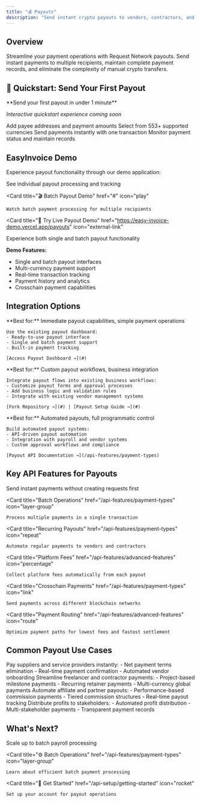 ```yaml
---
title: "💰 Payouts"
description: "Send instant crypto payouts to vendors, contractors, and partners with full transparency"
---
```


## Overview

Streamline your payment operations with Request Network payouts. Send instant payments to multiple recipients, maintain complete payment records, and eliminate the complexity of manual crypto transfers.

## 🚀 Quickstart: Send Your First Payout

<Info>
**Send your first payout in under 1 minute**

*Interactive quickstart experience coming soon*
</Info>

<Steps>
  <Step title="Specify Recipients">
    Add payee addresses and payment amounts
  </Step>
  <Step title="Choose Currency">
    Select from 553+ supported currencies
  </Step>
  <Step title="Execute Payout">
    Send payments instantly with one transaction
  </Step>
  <Step title="Track Status">
    Monitor payment status and maintain records
  </Step>
</Steps>

## EasyInvoice Demo

Experience payout functionality through our demo application:

<CardGroup cols={2}>
  <Card 
    title="🎬 Single Payout Demo" 
    href="#" 
    icon="play"
  >
    See individual payout processing and tracking
  </Card>
  
  <Card 
    title="🎬 Batch Payout Demo" 
    href="#" 
    icon="play"
  >
    Watch batch payment processing for multiple recipients
  </Card>
</CardGroup>

<Card 
  title="🔗 Try Live Payout Demo" 
  href="https://easy-invoice-demo.vercel.app/payouts" 
  icon="external-link"
>
  Experience both single and batch payout functionality
</Card>

**Demo Features:**
- Single and batch payout interfaces
- Multi-currency payment support
- Real-time transaction tracking
- Payment history and analytics
- Crosschain payment capabilities

## Integration Options

<Tabs>
  <Tab title="Use EasyInvoice As-Is">
    **Best for:** Immediate payout capabilities, simple payment operations
    
    Use the existing payout dashboard:
    - Ready-to-use payout interface
    - Single and batch payment support
    - Built-in payment tracking
    
    [Access Payout Dashboard →](#)
  </Tab>
  
  <Tab title="Fork & Customize">
    **Best for:** Custom payout workflows, business integration
    
    Integrate payout flows into existing business workflows:
    - Customize payout forms and approval processes
    - Add business logic and validation rules
    - Integrate with existing vendor management systems
    
    [Fork Repository →](#) | [Payout Setup Guide →](#)
  </Tab>
  
  <Tab title="Custom Implementation">
    **Best for:** Automated payouts, full programmatic control
    
    Build automated payout systems:
    - API-driven payout automation
    - Integration with payroll and vendor systems
    - Custom approval workflows and compliance
    
    [Payout API Documentation →](/api-features/payment-types)
  </Tab>
</Tabs>

## Key API Features for Payouts

<CardGroup cols={2}>
  <Card 
    title="Direct Payouts" 
    href="/api-features/payment-types"
    icon="send"
  >
    Send instant payments without creating requests first
  </Card>
  
  <Card 
    title="Batch Operations" 
    href="/api-features/payment-types"
    icon="layer-group"
  >
    Process multiple payments in a single transaction
  </Card>
  
  <Card 
    title="Recurring Payouts" 
    href="/api-features/payment-types"
    icon="repeat"
  >
    Automate regular payments to vendors and contractors
  </Card>
  
  <Card 
    title="Platform Fees" 
    href="/api-features/advanced-features"
    icon="percentage"
  >
    Collect platform fees automatically from each payout
  </Card>
  
  <Card 
    title="Crosschain Payments" 
    href="/api-features/payment-types"
    icon="link"
  >
    Send payments across different blockchain networks
  </Card>
  
  <Card 
    title="Payment Routing" 
    href="/api-features/advanced-features"
    icon="route"
  >
    Optimize payment paths for lowest fees and fastest settlement
  </Card>
</CardGroup>

## Common Payout Use Cases

<AccordionGroup>
  <Accordion title="🏢 Vendor Payments">
    Pay suppliers and service providers instantly:
    - Net payment terms elimination
    - Real-time payment confirmation
    - Automated vendor onboarding
  </Accordion>
  
  <Accordion title="👥 Contractor Payments">
    Streamline freelancer and contractor payments:
    - Project-based milestone payments
    - Recurring retainer payments
    - Multi-currency global payments
  </Accordion>
  
  <Accordion title="🎯 Affiliate Commissions">
    Automate affiliate and partner payouts:
    - Performance-based commission payments
    - Tiered commission structures
    - Real-time payout tracking
  </Accordion>
  
  <Accordion title="💼 Profit Sharing">
    Distribute profits to stakeholders:
    - Automated profit distribution
    - Multi-stakeholder payments
    - Transparent payment records
  </Accordion>
</AccordionGroup>

## What's Next?

<CardGroup cols={3}>
  <Card 
    title="💼 Explore Payroll" 
    href="/use-cases/payroll"
    icon="users"
  >
    Scale up to batch payroll processing
  </Card>
  
  <Card 
    title="⚙️ Batch Operations" 
    href="/api-features/payment-types"
    icon="layer-group"
  >
    Learn about efficient batch payment processing
  </Card>
  
  <Card 
    title="🔑 Get Started" 
    href="/api-setup/getting-started"
    icon="rocket"
  >
    Set up your account for payout operations
  </Card>
</CardGroup>
